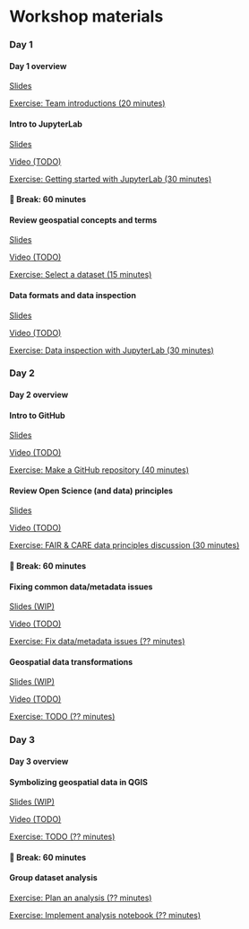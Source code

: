 # Workshop materials

### Day 1

:::::: {.schedule-item .module}
#### Day 1 overview

::: {.module-resource .slides}
[Slides](slides/workshop-overview.qmd)
:::

::: {.module-resource .exercise}
[Exercise: Team introductions (20 minutes)](exercises/team-introductions.qmd)
:::
::::::


:::::: {.schedule-item .module}
#### Intro to JupyterLab

::: {.module-resource .slides}
[Slides](slides/intro-to-jupyterlab.qmd)
:::

::: {.module-resource .video}
[Video (TODO)](https://example.com)
:::

::: {.module-resource .exercise}
[Exercise: Getting started with JupyterLab (30 minutes)](exercises/getting-started-with-jupyterlab.qmd)
:::
::::::


::: {.schedule-item .break}
#### 🥪 Break: 60 minutes
:::


:::::: {.schedule-item .module}
#### Review geospatial concepts and terms

::: {.module-resource .slides}
[Slides](slides/geospatial-concepts-and-terms.qmd)
:::

::: {.module-resource .video}
[Video (TODO)](https://example.com)
:::

::: {.module-resource .exercise}
[Exercise: Select a dataset (15 minutes)](exercises/select-a-dataset.qmd)
:::
::::::


:::::: {.schedule-item .module}
#### Data formats and data inspection

::: {.module-resource .slides}
[Slides](slides/data-formats-and-inspection.qmd)
:::

::: {.module-resource .video}
[Video (TODO)](https://example.com)
:::

::: {.module-resource .exercise}
[Exercise: Data inspection with JupyterLab (30 minutes)](exercises/data-inspection-with-jupyterlab.qmd)
:::
::::::


### Day 2

::: {.schedule-item .module}
#### Day 2 overview
:::


:::::: {.schedule-item .module}
#### Intro to GitHub

::: {.module-resource .slides}
[Slides](slides/intro-to-github.qmd)
:::

::: {.module-resource .video}
[Video (TODO)](https://example.com)
:::

::: {.module-resource .exercise}
[Exercise: Make a GitHub repository (40 minutes)](exercises/make-a-github-repo.qmd)
:::
::::::


:::::: {.schedule-item .module}
#### Review Open Science (and data) principles

::: {.module-resource .slides}
[Slides](slides/open-science-and-data.qmd)
:::

::: {.module-resource .video}
[Video (TODO)](https://example.com)
:::

::: {.module-resource .exercise}
[Exercise: FAIR & CARE data principles discussion (30 minutes)](exercises/fair-care.qmd)
:::
::::::


::: {.schedule-item .break}
#### 🥪 Break: 60 minutes
:::


:::::: {.schedule-item .module}
#### Fixing common data/metadata issues

::: {.module-resource .slides}
[Slides (WIP)](slides/fixing-common-data-metadata-issues.qmd)
:::

::: {.module-resource .video}
[Video (TODO)](https://example.com)
:::

::: {.module-resource .exercise}
[Exercise: Fix data/metadata issues (?? minutes)](exercises/fix-data-metadata-issues.qmd)
:::
::::::


:::::: {.schedule-item .module}
#### Geospatial data transformations

::: {.module-resource .slides}
[Slides (WIP)](slides/geospatial-data-transformations.qmd)
:::

::: {.module-resource .video}
[Video (TODO)](https://example.com)
:::

::: {.module-resource .exercise}
[Exercise: TODO (?? minutes)](exercises/?.qmd)
:::
::::::


### Day 3

::: {.schedule-item .module}
#### Day 3 overview
:::


:::::: {.schedule-item .module}
#### Symbolizing geospatial data in QGIS

::: {.module-resource .slides}
[Slides (WIP)](slides/symbology-with-qgis.qmd)
:::

::: {.module-resource .video}
[Video (TODO)](https://example.com)
:::

::: {.module-resource .exercise}
[Exercise: TODO (?? minutes)](exercises/?.qmd)
:::
::::::


::: {.schedule-item .break}
#### 🥪 Break: 60 minutes
:::


:::::: {.schedule-item .module}
#### Group dataset analysis

::: {.module-resource .exercise}
[Exercise: Plan an analysis (?? minutes)](exercises/dataset-analysis-plan.qmd)
:::

::: {.module-resource .exercise}
[Exercise: Implement analysis notebook (?? minutes)](exercises/dataset-analysis-notebook.qmd)
:::

::::::
